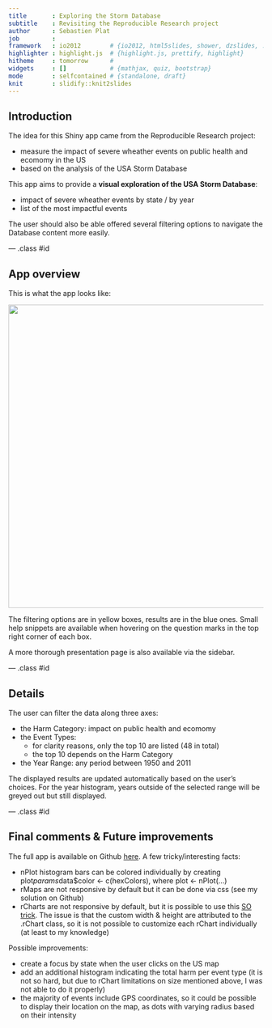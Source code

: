 ```yaml
---
title       : Exploring the Storm Database
subtitle    : Revisiting the Reproducible Research project
author      : Sebastien Plat
job         : 
framework   : io2012        # {io2012, html5slides, shower, dzslides, ...}
highlighter : highlight.js  # {highlight.js, prettify, highlight}
hitheme     : tomorrow      # 
widgets     : []            # {mathjax, quiz, bootstrap}
mode        : selfcontained # {standalone, draft}
knit        : slidify::knit2slides
---
```


## Introduction 

The idea for this Shiny app came from the Reproducible Research project:

+ measure the impact of severe wheather events on public health and ecomomy in the US
+ based on the analysis of the USA Storm Database


This app aims to provide a **visual exploration of the USA Storm Database**:

+ impact of severe wheather events by state / by year
+ list of the most impactful events 

The user should also be able offered several filtering options to navigate the Database content more easily.


--- .class #id 

## App overview

This is what the app looks like:

<img src="overview.png" title="" alt="" style="display: block; margin: auto; width: 600px;" />

The filtering options are in yellow boxes, results are in the blue ones. Small help snippets are available when hovering on the question marks in the top right corner of each box.

A more thorough presentation page is also available via the sidebar.  

--- .class #id 

## Details

The user can filter the data along three axes:

+ the Harm Category: impact on public health and ecomomy
+ the Event Types:
    + for clarity reasons, only the top 10 are listed (48 in total)
    + the top 10 depends on the Harm Category
+ the Year Range: any period between 1950 and 2011

The displayed results are updated automatically based on the user's choices. For the year histogram, years outside of the selected range will be greyed out but still displayed.


--- .class #id 

## Final comments & Future improvements

The full app is available on Github [here](). A few tricky/interesting facts:

+ nPlot histogram bars can be colored individually by creating plot$params$data$color <- c(hexColors), where plot <- nPlot(...)
+ rMaps are not responsive by default but it can be done via css (see my solution on Github)
+ rCharts are not responsive by default, but it is possible to use this [SO trick](http://stackoverflow.com/questions/25371860/automatically-resize-rchart-in-shiny). The issue is that the custom width & height are attributed to the .rChart class, so it is not possible to customize each rChart individually (at least to my knowledge)


Possible improvements:

+ create a focus by state when the user clicks on the US map
+ add an additional histogram indicating the total harm per event type (it is not so hard, but due to rChart limitations on size mentioned above, I was not able to do it properly) 
+ the majority of events include GPS coordinates, so it could be possible to display their location on the map, as dots with varying radius based on their intensity




